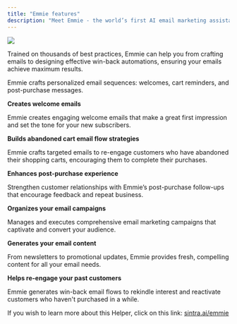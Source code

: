 ```yaml
---
title: "Emmie features"
description: "Meet Emmie - the world’s first AI email marketing assistant."
---
```


![](https://downloads.intercomcdn.com/i/o/1114402484/974c11c49b03c5c91dea5fd6/image.png?expires=1754573400&signature=0e38c08caf57d7784e90aaf7bf5d1b18e9c666a9817ef5a1a4e0f99770467d69&req=dSEmEs1%2Bn4VXXfMW1HO4zXvhKbsSO%2FgiNLzizsJ0TxAa9U3S%2Bl%2BOSrAOGHem%0AbiUB%0A)

Trained on thousands of best practices, Emmie can help you from crafting emails to designing effective win-back automations, ensuring your emails achieve maximum results.

Emmie crafts personalized email sequences: welcomes, cart reminders, and post-purchase messages.


**Creates welcome emails**

Emmie creates engaging welcome emails that make a great first impression and set the tone for your new subscribers.

**Builds abandoned cart email flow strategies**

Emmie crafts targeted emails to re-engage customers who have abandoned their shopping carts, encouraging them to complete their purchases.

**Enhances post-purchase experience**

Strengthen customer relationships with Emmie’s post-purchase follow-ups that encourage feedback and repeat business.

**Organizes your email campaigns**

Manages and executes comprehensive email marketing campaigns that captivate and convert your audience.

**Generates your email content**

From newsletters to promotional updates, Emmie provides fresh, compelling content for all your email needs.

**Helps re-engage your past customers**

Emmie generates win-back email flows to rekindle interest and reactivate customers who haven't purchased in a while.

If you wish to learn more about this Helper, click on this link: [sintra.ai/emmie](https://sintra.ai/emmie)